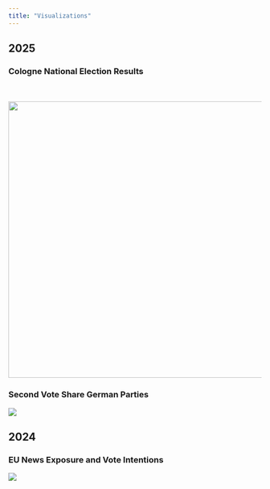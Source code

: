 ```yaml
---
title: "Visualizations"
---
```


## 2025

### Cologne National Election Results
<br><br>
[![](Images/CologneElections.png){width="550"}](https://lukedfischer.github.io/Visualizations/Cologne/CologneElections.html)

### Second Vote Share German Parties

[![](Images/Zweitstimmenanteile.png)](https://lukedfischer.github.io/Visualizations/Zweitstimmenanteile/Zweitstimmenanteil.html)

## 2024

### EU News Exposure and Vote Intentions

[![](Images/EUContent.png)](https://lukedfischer.github.io/Visualizations/EUContent/EUContent.html)
